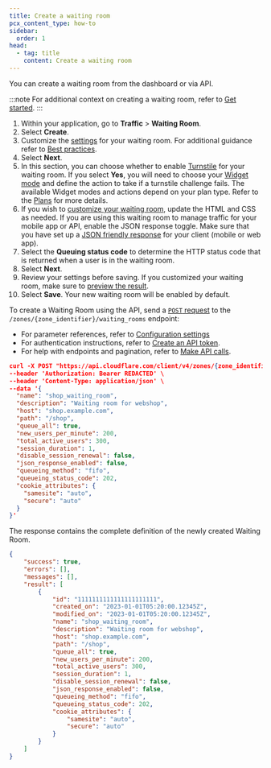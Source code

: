 ```yaml
---
title: Create a waiting room
pcx_content_type: how-to
sidebar:
  order: 1
head:
  - tag: title
    content: Create a waiting room
---
```



You can create a waiting room from the dashboard or via API.

:::note
For additional context on creating a waiting room, refer to [Get started](/waiting-room/get-started/).
:::

<Tabs syncKey="dashPlusAPI"> <TabItem label="Dashboard">

1. Within your application, go to **Traffic** > **Waiting Room**.
2. Select **Create**.
3. Customize the [settings](/waiting-room/reference/configuration-settings/) for your waiting room. For additional guidance refer to [Best practices](/waiting-room/reference/best-practices/).
4. Select **Next**.
5. In this section, you can choose whether to enable [Turnstile](/turnstile/) for your waiting room. If you select **Yes**, you will need to choose your [Widget mode](/turnstile/concepts/widget/) and define the action to take if a turnstile challenge fails. The available Widget modes and actions depend on your plan type. Refer to the [Plans](/waiting-room/plans/) for more details.
6. If you wish to [customize your waiting room](/waiting-room/how-to/customize-waiting-room/), update the HTML and CSS as needed. If you are using this waiting room to manage traffic for your mobile app or API, enable the JSON response toggle. Make sure that you have set up a [JSON friendly response](/waiting-room/how-to/json-response/) for your client (mobile or web app).
7. Select the **Queuing status code** to determine the HTTP status code that is returned when a user is in the waiting room.
8. Select **Next**.
9. Review your settings before saving. If you customized your waiting room, make sure to [preview the result](/waiting-room/how-to/customize-waiting-room/#preview-waiting-room).
10. Select **Save**. Your new waiting room will be enabled by default.

</TabItem> <TabItem label="API">

To create a Waiting Room using the API, send a [`POST` request](/api/resources/waiting_rooms/methods/create/) to the `/zones/{zone_identifier}/waiting_rooms` endpoint:

- For parameter references, refer to [Configuration settings](/waiting-room/reference/configuration-settings/)
- For authentication instructions, refer to [Create an API token](/fundamentals/api/get-started/create-token/).
- For help with endpoints and pagination, refer to [Make API calls](/fundamentals/api/how-to/make-api-calls/).

```json title="Request"
curl -X POST "https://api.cloudflare.com/client/v4/zones/{zone_identifier}/waiting_rooms" \
--header 'Authorization: Bearer REDACTED' \
--header 'Content-Type: application/json' \
--data '{
  "name": "shop_waiting_room",
  "description": "Waiting room for webshop",
  "host": "shop.example.com",
  "path": "/shop",
  "queue_all": true,
  "new_users_per_minute": 200,
  "total_active_users": 300,
  "session_duration": 1,
  "disable_session_renewal": false,
  "json_response_enabled": false,
  "queueing_method": "fifo",
  "queueing_status_code": 202,
  "cookie_attributes": {
    "samesite": "auto",
    "secure": "auto"
  }
}'
```

The response contains the complete definition of the newly created Waiting Room.

```json title="Response"
{
	"success": true,
	"errors": [],
	"messages": [],
	"result": [
		{
			"id": "1111111111111111111111",
			"created_on": "2023-01-01T05:20:00.12345Z",
			"modified_on": "2023-01-01T05:20:00.12345Z",
			"name": "shop_waiting_room",
			"description": "Waiting room for webshop",
			"host": "shop.example.com",
			"path": "/shop",
			"queue_all": true,
			"new_users_per_minute": 200,
			"total_active_users": 300,
			"session_duration": 1,
			"disable_session_renewal": false,
			"json_response_enabled": false,
			"queueing_method": "fifo",
			"queueing_status_code": 202,
			"cookie_attributes": {
				"samesite": "auto",
				"secure": "auto"
			}
		}
	]
}
```

</TabItem> </Tabs>

